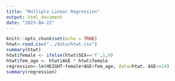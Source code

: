 ```yaml
---
title: "Multiple Linear Regression"
output: html_document
date: "2023-04-22"
---
```


```r
knitr::opts_chunk$set(echo = TRUE)
htwt<-read.csv("../data/htwt.csv")
summary(htwt)
htwt$female <- ifelse(htwt$SEX=='f',1,0)
htwt$fem_age <- htwt$AGE * htwt$female
regression<-lm(HEIGHT~female+AGE+fem_age, data=htwt, AGE<=19)
summary(regression)
```

